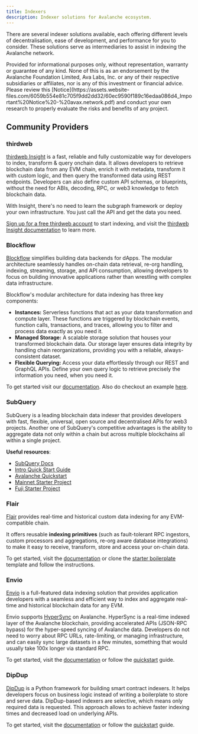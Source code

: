 ```yaml
---
title: Indexers
description: Indexer solutions for Avalanche ecosystem.
---
```


There are several indexer solutions available, each offering different levels of decentralisation, ease of development, and performance for you to consider. These solutions serve as intermediaries to assist in indexing the Avalanche network.

<Callout title="Note">
  Provided for informational purposes only, without representation, warranty or
  guarantee of any kind. None of this is as an endorsement by the Avalanche
  Foundation Limited, Ava Labs, Inc. or any of their respective subsidiaries or
  affiliates, nor is any of this investment or financial advice. Please review
  this
  [Notice](https://assets.website-files.com/6059b554e81c705f9dd2dd32/60ec9590f189c16edaa086d4_Important%20Notice%20-%20avax.network.pdf)
  and conduct your own research to properly evaluate the risks and benefits of
  any project.
</Callout>

## Community Providers

### thirdweb

[thirdweb Insight](https://insight-api.thirdweb.com/guide/getting-started) is a fast, reliable and fully customizable way for developers to index, transform & query onchain data. It allows developers to retrieve blockchain data from any EVM chain, enrich it with metadata, transform it with custom logic, and then query the transformed data using REST endpoints. Developers can also define custom API schemas, or blueprints, without the need for ABIs, decoding, RPC, or web3 knowledge to fetch blockchain data.

With Insight, there's no need to learn the subgraph framework or deploy your own infrastructure. You just call the API and get the data you need.

[Sign up for a free thirdweb account](https://thirdweb.com/) to start indexing, and visit the [thirdweb Insight documentation](https://insight-api.thirdweb.com/guide/getting-started) to learn more.

### Blockflow

[Blockflow](https://www.blockflow.network/) simplifies building data backends for dApps.
The modular architecture seamlessly handles on-chain data retrieval, re-org handling, indexing, streaming, storage, and API consumption, allowing developers to focus on building innovative applications rather than wrestling with complex data infrastructure.

Blockflow's modular architecture for data indexing has three key components:

- **Instances:** Serverless functions that act as your data transformation and compute layer. These functions are triggered by blockchain events, function calls, transactions, and traces, allowing you to filter and process data exactly as you need it.
- **Managed Storage:** A scalable storage solution that houses your transformed blockchain data. Our storage layer ensures data integrity by handling chain reorganizations, providing you with a reliable, always-consistent dataset.
- **Flexible Querying:** Access your data effortlessly through our REST and GraphQL APIs. Define your own query logic to retrieve precisely the information you need, when you need it.

To get started visit our [documentation](https://docs.blockflow.network/v/cli). Also do checkout an example [here](https://docs.blockflow.network/v/cli/hands-on-project/ens).

### SubQuery

SubQuery is a leading blockchain data indexer that provides developers with fast, flexible, universal, open source and decentralised APIs for web3 projects. Another one of SubQuery's competitive advantages is the ability to aggregate data not only within a chain but across multiple blockchains all within a single project.

**Useful resources**:

- [SubQuery Docs](https://academy.subquery.network/)
- [Intro Quick Start Guide](https://academy.subquery.network/quickstart/quickstart.html)
- [Avalanche Quickstart](https://academy.subquery.network/quickstart/quickstart_chains/avalanche.html)
- [Mainnet Starter Project](https://github.com/subquery/ethereum-subql-starter/tree/main/Avalanche/avalanche-starter)
- [Fuji Starter Project](https://github.com/subquery/ethereum-subql-starter/tree/main/Avalanche/avalanche-fuji-starter)

### Flair

[Flair](https://flair.dev) provides real-time and historical custom data indexing for any EVM-compatible chain.

It offers reusable **indexing primitives** (such as fault-tolerant RPC ingestors, custom processors and aggregations, re-org aware database integrations) to make it easy to receive, transform, store and access your on-chain data.

To get started, visit the [documentation](https://docs.flair.dev) or clone the [starter boilerplate](https://github.com/flair-sdk/starter-boilerplate) template and follow the instructions.

### Envio

[Envio](https://envio.dev) is a full-featured data indexing solution that provides application developers with a seamless and efficient way to index and aggregate real-time and historical blockchain data for any EVM.

Envio supports [HyperSync](https://docs.envio.dev/docs/hypersync) on Avalanche. HyperSync is a real-time indexed layer of the Avalanche blockchain, providing accelerated APIs (JSON-RPC bypass) for the hyper-speed syncing of Avalanche data. Developers do not need to worry about RPC URLs, rate-limiting, or managing infrastructure, and can easily sync large datasets in a few minutes, something that would usually take 100x longer via standard RPC.

To get started, visit the [documentation](https://docs.envio.dev/docs/getting-started) or follow the [quickstart](https://docs.envio.dev/docs/contract-import) guide.

### DipDup

[DipDup](https://dipdup.io) is a Python framework for building smart contract indexers. It helps developers focus on business logic instead of writing a boilerplate to store and serve data. DipDup-based indexers are selective, which means only required data is requested. This approach allows to achieve faster indexing times and decreased load on underlying APIs.

To get started, visit the [documentation](https://dipdup.io/docs/supported-networks/avalanche) or follow the [quickstart](https://dipdup.io/docs/quickstart-evm) guide.
